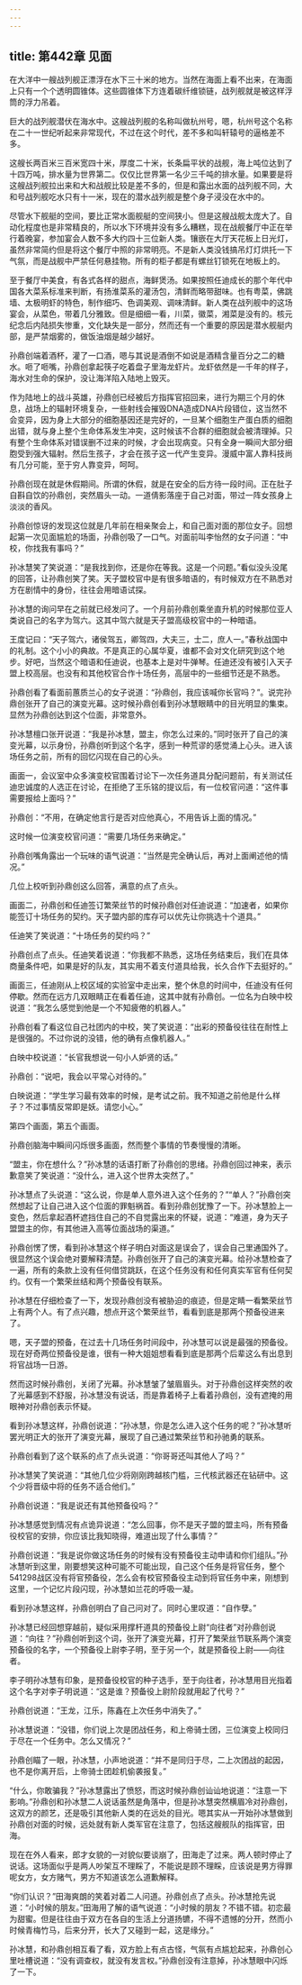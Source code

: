 ```yaml
---
---
---
```

title: 第442章 见面
---



在大洋中一艘战列舰正漂浮在水下三十米的地方。当然在海面上看不出来，在海面上只有一个个透明圆锥体。这些圆锥体下方连着碳纤维锁链，战列舰就是被这样浮筒的浮力吊着。

巨大的战列舰潜伏在海水中。这艘战列舰的名称叫做杭州号，嗯，杭州号这个名称在二十一世纪听起来非常现代，不过在这个时代，差不多和叫轩辕号的逼格差不多。

这艘长两百米三百米宽四十米，厚度二十米，长条扁平状的战舰，海上吨位达到了十四万吨，排水量为世界第二。仅仅比世界第一名少三千吨的排水量。如果要是将这艘战列舰拉出来和大和战舰比较是差不多的，但是和露出水面的战列舰不同，大和号战列舰吃水只有十一米，现在的潜水战列舰是整个身子浸没在水中的。

尽管水下舰艇的空间，要比正常水面舰艇的空间狭小。但是这艘战舰太庞大了。自动化程度也是非常精良的，所以水下环境并没有多么糟糕，现在战舰餐厅中正在举行着晚宴，参加宴会人数不多大约四十三位新人类。镶嵌在大厅天花板上日光灯，虽然非常简约但是将这个餐厅中照的非常明亮。不是新人类没钱搞吊灯灯烘托一下气氛，而是战舰中严禁任何悬挂物。所有的柜子都是有螺丝钉锁死在地板上的。

至于餐厅中美食，有各式各样的甜点，海鲜煲汤。如果按照任迪成长的那个年代中国各大菜系标准来判断，有扬淮菜系的灌汤包，清鲜而略带甜味。也有粤菜，佛跳墙、太极明虾的特色，制作细巧、色调美观、调味清鲜。新人类在战列舰中的这场宴会，从菜色，带着几分雅致。但是细细一看，川菜，徽菜，湘菜是没有的。核元纪念后内陆损失惨重，文化缺失是一部分，然而还有一个重要的原因是潜水舰艇内部，是严禁烟雾的，做饭油烟是越少越好。

孙鼎创端着酒杯，灌了一口酒，嗯与其说是酒倒不如说是酒精含量百分之二的糖水。咂了咂嘴，孙鼎创拿起筷子吃着盘子里海龙虾片。龙虾依然是一千年的样子，海水对生命的保护，没让海洋陷入陆地上毁灭。

作为陆地上的战斗英雄，孙鼎创已经被后方指挥官招回来，进行为期三个月的休息，战场上的辐射环境复杂，一些射线会摧毁DNA造成DNA片段错位，这当然不会变异，因为身上大部分的细胞基因还是完好的，一旦某个细胞生产蛋白质的细胞出错，就与身上整个生命体系发生冲突，这时候该不合群的细胞就会被清理掉。只有整个生命体系对错误删不过来的时候，才会出现病变。只有全身一瞬间大部分细胞受到强大辐射。然后生孩子，才会在孩子这一代产生变异。漫威中富人靠科技尚有几分可能，至于穷人靠变异，呵呵。

孙鼎创现在就是休假期间。所谓的休假，就是在安全的后方待一段时间。正在肚子自斟自饮的孙鼎创，突然眉头一动。一道倩影落座于自己对面，带过一阵女孩身上淡淡的香风。

孙鼎创惊讶的发现这位就是几年前在相亲聚会上，和自己面对面的那位女子。回想起第一次见面尴尬的场面，孙鼎创吸了一口气。对面前叫李怡然的女子问道：“中校，你找我有事吗？”

孙冰慧笑了笑说道：“是我找到你，还是你在等我。这是一个问题。”看似没头没尾的回答，让孙鼎创笑了笑。天子盟校官中是有很多暗语的，有时候双方在不熟悉对方在剧情中的身份，往往会用暗语试探。

孙冰慧的询问早在之前就已经发问了。一个月前孙鼎创乘坐直升机的时候那位亚人类说自己的名字为驾六。这其中驾六就是天子盟高级校官中的一种暗语。

王度记曰：“天子驾六，诸侯驾五，卿驾四，大夫三，士二，庶人一。”春秋战国中的礼制。这个小小的典故。不是真正的心属华夏，谁都不会对文化研究到这个地步。好吧，当然这个暗语和任迪说，也基本上是对牛弹琴。任迪还没有被引入天子盟上校高层。也没有和其他校官合作十场任务，高层中的一些细节还是不熟悉。

孙鼎创看了看面前蕙质兰心的女子说道：“孙鼎创，我应该喊你长官吗？”。说完孙鼎创张开了自己的演变光幕。这时候孙鼎创看到孙冰慧眼睛中的目光明显的集束。显然为孙鼎创达到这个位面，非常意外。

孙冰慧檀口张开说道：“我是孙冰慧，盟主，你怎么过来的。”同时张开了自己的演变光幕，以示身份，孙鼎创听到这个名字，感到一种荒谬的感觉涌上心头。进入该场任务之前，所有的回忆闪现在自己的心头。

画面一，会议室中众多演变校官围着讨论下一次任务道具分配问题前，有关测试任迪忠诚度的人选正在讨论，在拒绝了王乐铭的提议后，有一位校官问道：“这件事需要报给上面吗？”

孙鼎创：“不用，在确定他言行是否对应他真心，不用告诉上面的情况。”

这时候一位演变校官问道：“需要几场任务来确定。”

孙鼎创嘴角露出一个玩味的语气说道：“当然是完全确认后，再对上面阐述他的情况。”

几位上校听到孙鼎创这么回答，满意的点了点头。

画面二，孙鼎创和任迪签订繁荣丝节的时候孙鼎创对任迪说道：“加速者，如果你能签订十场任务的契约。天子盟内部的库存可以优先让你挑选十个道具。”

任迪笑了笑说道：“十场任务的契约吗？”

孙鼎创点了点头。任迪笑着说道：“你我都不熟悉，这场任务结束后，我们在具体商量条件吧，如果是好的队友，其实用不着支付道具给我，长久合作下去挺好的。”

画面三，任迪刚从上校区域的实验室中走出来，整个休息的时间中，任迪没有任何停歇。然而在远方几双眼睛正在看着任迪，这其中就有孙鼎创。一位名为白映中校说道：“我怎么感觉到他是一个不知疲倦的机器人。”

孙鼎创看了看这位自己社团内的中校，笑了笑说道：“出彩的预备役往往在耐性上是很强的。不过你说的没错，他的确有点像机器人。”

白映中校说道：“长官我想说一句小人妒贤的话。”

孙鼎创：“说吧，我会以平常心对待的。”

白映说道：“学生学习最有效率的时候，是考试之前。我不知道之前他是什么样子？不过事情反常即是妖。请您小心。”

第四个画面，第五个画面。

孙鼎创脑海中瞬间闪烁很多画面，然而整个事情的节奏慢慢的清晰。

“盟主，你在想什么？”孙冰慧的话语打断了孙鼎创的思绪。孙鼎创回过神来，表示歉意笑了笑说道：“没什么，进入这个世界太突然了。”

孙冰慧点了头说道：“这么说，你是单人意外进入这个任务的？”“单人？”孙鼎创突然想起了让自己进入这个位面的罪魁祸首。看到孙鼎创犹豫了一下。孙冰慧脸上一变色，然后拿起酒杯遮挡住自己的不自觉露出来的怀疑，说道：“难道，身为天子盟盟主的你，有其他进入高等位面战场的渠道。”

孙鼎创愣了愣，看到孙冰慧这个样子明白对面这是误会了，误会自己里通国外了。很显然这个误会绝对要解释清楚。孙鼎创张开了自己的演变光幕。给孙冰慧检查了一遍，所有的条款上没有任何借贷跳跃，在这个任务没有和任何真实军官有任何契约。仅有一个繁荣丝结和两个预备役有联系。

孙冰慧在仔细检查了一下，发现孙鼎创没有被胁迫的痕迹，但是定睛一看繁荣丝节上有两个人。有了点兴趣，想点开这个繁荣丝节，看看到底是那两个预备役进来了。

嗯，天子盟的预备，在过去十几场任务时间段中，孙冰慧可以说是最强的预备役。现在好奇两位预备役是谁，很有一种大姐姐想看看到底是那两个后辈这么有出息到将官战场一日游。

然而这时候孙鼎创，关闭了光幕。孙冰慧皱了皱眉眉头。对于孙鼎创这样突然的收了光幕感到不舒服，孙冰慧没有说话，而是靠着椅子上看着孙鼎创，没有遮掩的用眼神对孙鼎创表示怀疑。

看到孙冰慧这样，孙鼎创说道：“孙冰慧，你是怎么进入这个任务的呢？”孙冰慧听罢光明正大的张开了演变光幕，展现了自己通过繁荣丝节和孙驰勇的联系。

孙鼎创看到了这个联系的点了点头说道：“你哥哥还叫其他人了吗？”

孙冰慧笑了笑说道：“其他几位少将刚刚跨越核门槛，三代核武器还在钻研中。这个少将晋级中将的任务不适合他们。”

孙鼎创说道：“我是说还有其他预备役吗？”

孙冰慧感觉到情况有点诡异说道：“怎么回事，你不是天子盟的盟主吗，所有预备役校官的安排，你应该比我知晓得，难道出现了什么事情？”

孙鼎创说道：“我是说你做这场任务的时候有没有预备役主动申请和你们组队。”孙冰慧听到这里，刚要想笑这种可能不可能出现，自己这个任务是将官任务，整个541298战区没有将官预备役，怎么会有校官预备役主动到将官任务中来，刚想到这里，一个记忆片段闪现，孙冰慧如兰花的呼吸一凝。

看到孙冰慧这样，孙鼎创明白了自己问对了。同时心里叹道：“自作孽。”

孙冰慧已经回想穿越前，疑似采用撑杆道具的预备役上尉“向往者”对孙鼎创说道：“向往？”孙鼎创听到这个词，张开了演变光幕，打开了繁荣丝节联系两个演变预备役的名字，一个预备役上尉李子明，至于另一个，就是预备役上尉——向往者。

李子明孙冰慧有印象，是预备役校官的种子选手，至于向往者，孙冰慧用目光指着这个名字对李子明说道：“这是谁？预备役上尉阶段就用起了代号？”

孙鼎创说道：“王龙，江乐，陈鑫在上次任务中消失了。”

孙冰慧说道：“没错，你们说上次是团战任务，和上帝骑士团，三位演变上校同归于尽在一个任务中。怎么又情况？”

孙鼎创瞄了一眼，孙冰慧，小声地说道：“并不是同归于尽，二上次团战的起因，也不是你离开后，上帝骑士团趁机偷袭报复。”

“什么，你敢骗我？”孙冰慧露出了愤怒，而这时候孙鼎创讪讪地说道：“注意一下影响。”孙鼎创和孙冰慧二人说话虽然是角落中，但是孙冰慧突然横眉冷对孙鼎创，这双方的颜艺，还是吸引其他新人类的在远处的目光。嗯其实从一开始孙冰慧做到孙鼎创对面的时候，远处就有新人类军官在注意了，包括这艘舰队的指挥官，田海。

现在在外人看来，郎才女貌的一对貌似要谈崩了，田海走了过来。两人顿时停止了说话。这场面似乎是两人吵架互不理睬了，不能说是顾不理睬，应该说是男方得罪呢女方，女方赌气，男方不知道该怎么道歉解释。

“你们认识？”田海爽朗的笑着对着二人问道。孙鼎创点了点头。孙冰慧抢先说道：“小时候的朋友。”田海用了解的语气说道：“小时候的朋友？不错不错。初恋最为甜蜜。但是往往由于双方在各自的生活上分道扬镳，不得不遗憾的分开，然而小时候青梅竹马，后来分开，长大了又碰到一起，这是缘分。”

孙冰慧，和孙鼎创相互看了看，双方脸上有点古怪，气氛有点尴尬起来，孙鼎创心里吐槽说道：“没有调查权，就没有发言权。”孙鼎创没有注意掉，孙冰慧眼中闪烁了一下。